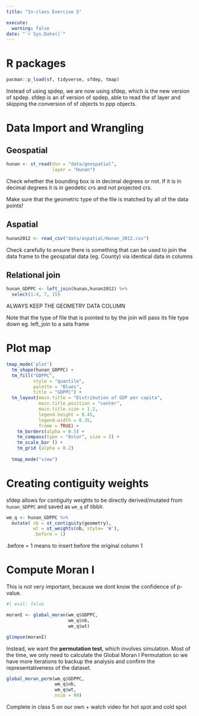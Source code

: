 ```yaml
---
title: "In-class Exercise 5"

execute:
  warning: false
date: "`r Sys.Date()`"
---
```


# R packages

```r
pacman::p_load(sf, tidyverse, sfdep, tmap)
```

::: callout-note
Instead of using spdep, we are now using sfdep, which is the new version of spdep. sfdep is an sf version of spdep, able to read the sf layer and skipping the conversion of sf objects to ppp objects.
:::

# Data Import and Wrangling

## Geospatial

```r
hunan <- st_read(dsn = "data/geospatial", 
                 layer = "Hunan")
```

::: callout-note
Check whether the bounding box is in decimal degrees or not. If it is in decimal degrees it is in geodetic crs and not projected crs.
:::

::: callout-note
Make sure that the geometric type of the file is matched by all of the data points!
:::

## Aspatial

```r
hunan2012 <- read_csv("data/aspatial/Hunan_2012.csv")
```

::: callout-note
Check carefully to ensure there is something that can be used to join the data frame to the geospatial data (eg. County) via identical data in columns
:::

## Relational join

```r
hunan_GDPPC <- left_join(hunan,hunan2012) %>%
  select(1:4, 7, 15)
```

::: callout-note
ALWAYS KEEP THE GEOMETRY DATA COLUMN
:::

::: callout-note
Note that the type of file that is pointed to by the join will pass its file type down eg. left_join to a sata frame
:::

# Plot map

```r
tmap_mode('plot')
  tm_shape(hunan_GDPPC) + 
  tm_fill("GDPPC",
          style = "quantile",
          palette = "Blues",
          title = "GDPPC") + 
  tm_layout(main.title = "Distribution of GDP per capita",
            main.title.position = "center",
            main.title.size = 1.2,
            legend.height = 0.45,
            legend.width = 0.35,
            frame = TRUE) +
    tm_borders(alpha = 0.5) +
    tm_compass(type = "8star", size = 2) + 
    tm_scale_bar () + 
    tm_grid (alpha = 0.2)
  
  tmap_mode("view")
```

# Creating contiguity weights

sfdep allows for contiguity weights to be directly derived/mutated from `hunan_GDPPC` and saved as `wm_q` sf tibblr.

```r
wm_q <- hunan_GDPPC %>%
  mutate( nb = st_contiguity(geometry),
          wt = st_weights(nb, style= 'W'),
          .before = 1)
```

::: callout-note
.before = 1 means to insert before the original column 1
:::

# Compute Moran I

This is not very important, because we dont know the confidence of p-value.

```r
#| eval: false

moranI <- global_moran(wm_q$GDPPC,
                       wm_q$nb,
                       wm_q$wt)

glimpse(moranI)
```

Instead, we want the **permutation test**, which involves simulation. Most of the time, we only need to calculate the Global Moran I Permutation so we have more iterations to backup the analysis and confirm the representativeness of the dataset.

```r
global_moran_perm(wm_q$GDPPC,
                  wm_q$nb,
                  wm_q$wt,
                  nsim = 99)
```

Complete in class 5 on our own + watch video for hot spot and cold spot
